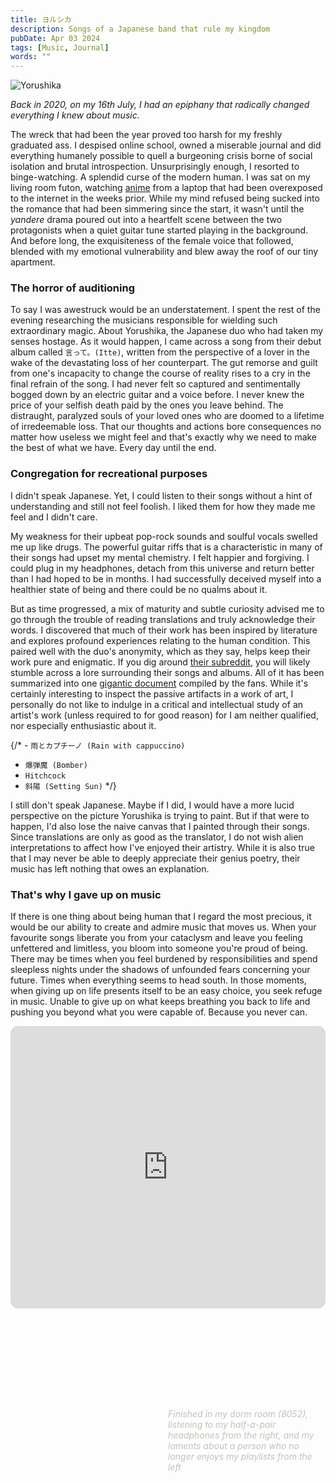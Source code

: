 ---
title: ヨルシカ
description: Songs of a Japanese band that rule my kingdom
pubDate: Apr 03 2024
tags: [Music, Journal]
words: ""
---

![Yorushika](/yorushika.webp)

_Back in 2020, on my 16th July, I had an epiphany that radically changed everything I knew about music._

The wreck that had been the year proved too harsh for my freshly graduated ass. I despised online school, owned
a miserable journal and did everything humanely possible to quell a burgeoning crisis borne of social isolation
and brutal introspection. Unsurprisingly enough, I resorted to binge-watching.
A splendid curse of the modern human. I was sat on my living room futon, watching
[anime](https://myanimelist.net/anime/41168/Nakitai_Watashi_wa_Neko_wo_Kaburu) from a laptop
that had been overexposed to the internet in the weeks prior. While my mind refused being sucked into the
romance that had been simmering since the start, it wasn't until the _yandere_ drama poured out
into a heartfelt scene between the two protagonists when a quiet guitar tune started playing in the background.
And before long, the exquisiteness of the female voice that followed, blended with my emotional vulnerability and blew away the
roof of our tiny apartment.

### The horror of auditioning

To say I was awestruck would be an understatement. I spent the rest of the evening researching
the musicians responsible for wielding such extraordinary magic. About Yorushika, the Japanese duo
who had taken my senses hostage. As it would happen, I came across a song from their debut album called
`言って。(Itte)`, written from the perspective of a lover in the wake of the devastating loss of her
counterpart. The gut remorse and guilt from one's incapacity to change the course of reality rises to a cry
in the final refrain of the song. I had never felt so captured and sentimentally bogged down by an electric guitar
and a voice before. I never knew the price of your selfish death paid by the ones you leave behind. The
distraught, paralyzed souls of your loved ones who are doomed to a lifetime of irredeemable loss. That our thoughts
and actions bore consequences no matter how useless we might feel and that's exactly why we need to make the best
of what we have. Every day until the end.

### Congregation for recreational purposes

I didn't speak Japanese. Yet, I could listen to their songs without a hint of understanding and still not feel
foolish. I liked them for how they made me feel and I didn't care.

My weakness for their upbeat pop-rock sounds and soulful vocals swelled me up like drugs. The powerful guitar riffs that
is a characteristic in many of their songs had upset my mental chemistry. I felt happier and forgiving. I could plug in my
headphones, detach from this universe and return better than I had hoped to be in months.
I had successfully deceived myself into a healthier state of being and there could be no qualms about it.

But as time progressed, a mix of maturity and subtle curiosity advised me to go through the trouble of
reading translations and truly acknowledge their words. I discovered that much of their work has been inspired by
literature and explores profound experiences relating to the human condition. This paired well with the duo's
anonymity, which as they say, helps keep their work pure and enigmatic. If you dig around [their subreddit](https://reddit.com/r/Yorushika),
you will likely stumble across a lore surrounding their songs and albums. All of it has been
summarized into one [gigantic document](https://docs.google.com/document/d/1RV0pVn1bMPBrA6Bm-IfU7y-ZcksnsHjus7nnJ0gJ06g/edit#)
compiled by the fans. While it's certainly interesting to inspect the passive artifacts in a work of art, I 
personally do not like to indulge in a critical and intellectual study of an artist's work (unless required to
for good reason) for I am neither qualified, nor especially enthusiastic about it.

{/* - `雨とカプチーノ (Rain with cappuccino)`
- `爆弾魔 (Bomber)`
- `Hitchcock`
- `斜陽 (Setting Sun)` \*/}

I still don't speak Japanese. Maybe if I did, I would have a more lucid perspective on the picture Yorushika is
trying to paint. But if that were to happen, I'd also lose the naive canvas that I painted through their songs.
Since translations are only as good as the translator, I do not wish alien interpretations to affect how I've 
enjoyed their artistry. While it is also true that I may never be able to deeply appreciate their genius
poetry, their music has left nothing that owes an explanation.

### That's why I gave up on music

If there is one thing about being human that I regard the most precious, it would be our ability to
create and admire music that moves us. When your favourite songs liberate you from your cataclysm and leave you
feeling unfettered and limitless, you bloom into someone you're proud of being. There may be times when you feel
burdened by responsibilities and spend sleepless nights under the shadows of unfounded fears concerning your
future. Times when everything seems to head south. In those moments, when giving up on life presents itself to be
an easy choice, you seek refuge in music. Unable to give up on what keeps breathing you back to life and pushing
you beyond what you were capable of. Because you never can.

<iframe
  style="border-radius:12px"
  src="https://open.spotify.com/embed/playlist/4LIEQdRltnw0Fn5ok0pv9I?utm_source=generator"
  width="100%"
  height="452"
  frameBorder="0"
  allowfullscreen=""
  allow="autoplay; clipboard-write; encrypted-media; fullscreen; picture-in-picture"
  loading="lazy"
></iframe>

<div style="display: flex; justify-content: flex-end; color: #c4c1b9">
    <p style="font-style: italic; margin-top: 10rem; width: 50%" class="foot-text">Finished in my dorm room (8052),
    listening to my half-a-pair headphones from the right, and my laments about a person who no longer enjoys my playlists from the left</p>
</div>